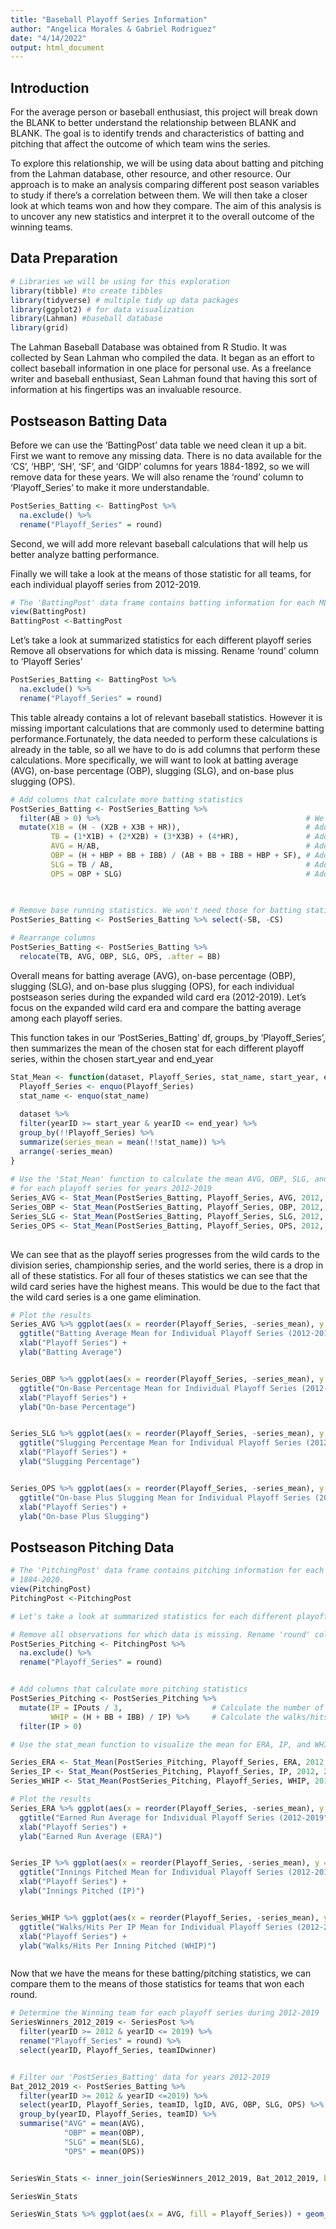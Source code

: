 ```yaml
---
title: "Baseball Playoff Series Information"
author: "Angelica Morales & Gabriel Rodriguez"
date: "4/14/2022"
output: html_document
---
```

## Introduction
For the average person or baseball enthusiast, this project will break down the BLANK to better understand the relationship between BLANK and BLANK. The goal is to identify trends and characteristics of batting and pitching that affect the outcome of which team wins the series.

To explore this relationship, we will be using data about batting and pitching from the Lahman database, other resource, and other resource. Our approach is to make an analysis comparing different post season variables to study if there's a correlation between them. We will then take a closer look at which teams won and how they compare. The aim of this analysis is to uncover any new statistics and interpret it to the overall outcome of the winning teams.



## Data Preparation
```r
# Libraries we will be using for this exploration
library(tibble) #to create tibbles
library(tidyverse) # multiple tidy up data packages
library(ggplot2) # for data visualization
library(Lahman) #baseball database
library(grid)
```
The Lahman Baseball Database was obtained from R Studio. It was collected by Sean Lahman who compiled the data. It began as an effort to collect baseball information in one place for personal use. As a freelance writer and baseball enthusiast, Sean Lahman found that having this sort of information at his fingertips was an invaluable resource.

## Postseason Batting Data
Before we can use the 'BattingPost' data table we need clean it up a bit. First we want to remove any missing data. There is no data available for the 'CS', 'HBP', 'SH', 'SF', and 'GIDP' columns for years 1884-1892, so we will remove data for these years. We will also rename the 'round' column to 'Playoff_Series' to make it more understandable.
```r
PostSeries_Batting <- BattingPost %>% 
  na.exclude() %>% 
  rename("Playoff_Series" = round)
```

Second, we will add more relevant baseball calculations that will help us better analyze batting performance.

Finally we will take a look at the means of those statistic for all teams, for each individual playoff series from 2012-2019. 


```r
# The 'BattingPost' data frame contains batting information for each MLB postseason game for years 1884-2020.
view(BattingPost)
BattingPost <-BattingPost
```

Let's take a look at summarized statistics for each different playoff series
Remove all observations for which data is missing. Rename 'round' column to 'Playoff Series'
```r
PostSeries_Batting <- BattingPost %>% 
  na.exclude() %>% 
  rename("Playoff_Series" = round)
```

This table already contains a lot of relevant baseball statistics. However it is missing important calculations that are commonly used to determine batting performance.Fortunately, the data needed to perform these calculations is already in the table, so all we have to do is add columns that perform these calculations. More specifically, we will want to look at batting average (AVG), on-base percentage (OBP), slugging (SLG), and on-base plus slugging (OPS).

```r
# Add columns that calculate more batting statistics
PostSeries_Batting <- PostSeries_Batting %>% 
  filter(AB > 0) %>%                                              # We only want batting info for players who had at least one AB
  mutate(X1B = (H - (X2B + X3B + HR)),                            # Add a column for singles hit
         TB = (1*X1B) + (2*X2B) + (3*X3B) + (4*HR),               # Add a column for totatl bases
         AVG = H/AB,                                              # Add a batting average column
         OBP = (H + HBP + BB + IBB) / (AB + BB + IBB + HBP + SF), # Add an on-base percentage column
         SLG = TB / AB,                                           # Add a slugging percentage column
         OPS = OBP + SLG)                                         # Add an on-base plus slugging column

         
         
# Remove base running statistics. We won't need those for batting statistics purposes
PostSeries_Batting <- PostSeries_Batting %>% select(-SB, -CS)

# Rearrange columns
PostSeries_Batting <- PostSeries_Batting %>%
  relocate(TB, AVG, OBP, SLG, OPS, .after = BB)

```


Overall means for batting average (AVG), on-base percentage (OBP), slugging (SLG), and on-base plus slugging (OPS), for each individual postseason series during the expanded wild card era (2012-2019). Let's focus on the expanded wild card era and compare the batting average among each playoff series.

This function takes in our 'PostSeries_Batting' df, groups_by 'Playoff_Series', then summarizes the mean of the chosen stat for each different playoff series, within the chosen start_year and end_year
```r
Stat_Mean <- function(dataset, Playoff_Series, stat_name, start_year, end_year) {
  Playoff_Series <- enquo(Playoff_Series)
  stat_name <- enquo(stat_name)
  
  dataset %>%
  filter(yearID >= start_year & yearID <= end_year) %>%
  group_by(!!Playoff_Series) %>%
  summarize(series_mean = mean(!!stat_name)) %>%
  arrange(-series_mean)
}
  
# Use the 'Stat_Mean' function to calculate the mean AVG, OBP, SLG, and OPS
# for each playoff series for years 2012-2019
Series_AVG <- Stat_Mean(PostSeries_Batting, Playoff_Series, AVG, 2012, 2019)  
Series_OBP <- Stat_Mean(PostSeries_Batting, Playoff_Series, OBP, 2012, 2019)  
Series_SLG <- Stat_Mean(PostSeries_Batting, Playoff_Series, SLG, 2012, 2019)
Series_OPS <- Stat_Mean(PostSeries_Batting, Playoff_Series, OPS, 2012, 2019)
 
```



We can see that as the playoff series progresses from the wild cards to the division series, championship series, and the world series, there is a drop in all of these statistics. For all four of theses statistics we can see that the wild card series have the highest means. This would be due to the fact that the wild card series is a one game elimination.
 
```r
# Plot the results
Series_AVG %>% ggplot(aes(x = reorder(Playoff_Series, -series_mean), y = series_mean)) + geom_point(color = "blue") + ylim(.1, .4) +
  ggtitle("Batting Average Mean for Individual Playoff Series (2012-2019)") +
  xlab("Playoff Series") +
  ylab("Batting Average")


Series_OBP %>% ggplot(aes(x = reorder(Playoff_Series, -series_mean), y = series_mean)) + geom_point(color = "blue") + ylim(.1, .4) +
  ggtitle("On-Base Percentage Mean for Individual Playoff Series (2012-2019)") +
  xlab("Playoff Series") +
  ylab("On-base Percentage")


Series_SLG %>% ggplot(aes(x = reorder(Playoff_Series, -series_mean), y = series_mean)) + geom_point(color = "blue") + ylim(.1, .4) +
  ggtitle("Slugging Percentage Mean for Individual Playoff Series (2012-2019)") +
  xlab("Playoff Series") +
  ylab("Slugging Percentage")


Series_OPS %>% ggplot(aes(x = reorder(Playoff_Series, -series_mean), y = series_mean)) + geom_point(color = "blue") + ylim(.1, .7) +
  ggtitle("On-base Plus Slugging Mean for Individual Playoff Series (2012-2019)") +
  xlab("Playoff Series") +
  ylab("On-base Plus Slugging")
```


## Postseason Pitching Data

```r
# The 'PitchingPost' data frame contains pitching information for each MLB postseason game for years
# 1884-2020.
view(PitchingPost)
PitchingPost <-PitchingPost

# Let's take a look at summarized statistics for each different playoff series

# Remove all observations for which data is missing. Rename 'round' column to 'Playoff Series'
PostSeries_Pitching <- PitchingPost %>% 
  na.exclude() %>% 
  rename("Playoff_Series" = round)



```


```r
# Add columns that calculate more pitching statistics
PostSeries_Pitching <- PostSeries_Pitching %>% 
  mutate(IP = IPouts / 3,                    # Calculate the number of innings pitched
         WHIP = (H + BB + IBB) / IP) %>%     # Calculate the walks/hits per inning pitched
  filter(IP > 0)       


```


```r

# Use the stat_mean function to visualize the mean for ERA, IP, and WHIP form 2012-2019

Series_ERA <- Stat_Mean(PostSeries_Pitching, Playoff_Series, ERA, 2012, 2019)
Series_IP <- Stat_Mean(PostSeries_Pitching, Playoff_Series, IP, 2012, 2019)
Series_WHIP <- Stat_Mean(PostSeries_Pitching, Playoff_Series, WHIP, 2012, 2019)


```

```r
# Plot the results
Series_ERA %>% ggplot(aes(x = reorder(Playoff_Series, -series_mean), y = series_mean)) + geom_col() +
  ggtitle("Earned Run Average for Individual Playoff Series (2012-2019") +
  xlab("Playoff Series") +
  ylab("Earned Run Average (ERA)")


Series_IP %>% ggplot(aes(x = reorder(Playoff_Series, -series_mean), y = series_mean)) + geom_col() +
  ggtitle("Innings Pitched Mean for Individual Playoff Series (2012-2019") +
  xlab("Playoff Series") +
  ylab("Innings Pitched (IP)")


Series_WHIP %>% ggplot(aes(x = reorder(Playoff_Series, -series_mean), y = series_mean)) + geom_col() +
  ggtitle("Walks/Hits Per IP Mean for Individual Playoff Series (2012-2019") +
  xlab("Playoff Series") +
  ylab("Walks/Hits Per Inning Pitched (WHIP)")



```
Now that we have the means for these batting/pitching statistics, we can compare them to the means of those statistics for teams that won each round. 

```r
# Determine the Winning team for each playoff series during 2012-2019
SeriesWinners_2012_2019 <- SeriesPost %>%
  filter(yearID >= 2012 & yearID <= 2019) %>% 
  rename("Playoff_Series" = round) %>%
  select(yearID, Playoff_Series, teamIDwinner)


# Filter our 'PostSeries_Batting' data for years 2012-2019
Bat_2012_2019 <- PostSeries_Batting %>% 
  filter(yearID >= 2012 & yearID <=2019) %>%
  select(yearID, Playoff_Series, teamID, lgID, AVG, OBP, SLG, OPS) %>%
  group_by(yearID, Playoff_Series, teamID) %>%
  summarise("AVG" = mean(AVG),
            "OBP" = mean(OBP),
            "SLG" = mean(SLG),
            "OPS" = mean(OPS))


SeriesWin_Stats <- inner_join(SeriesWinners_2012_2019, Bat_2012_2019, by = c("yearID", "Playoff_Series", "teamIDwinner" = "teamID"))

SeriesWin_Stats

```


```r

SeriesWin_Stats %>% ggplot(aes(x = AVG, fill = Playoff_Series)) + geom_density(alpha = .3) + facet_wrap(~Playoff_Series)


```

